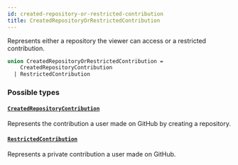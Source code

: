 ```yaml
---
id: created-repository-or-restricted-contribution
title: CreatedRepositoryOrRestrictedContribution
---
```


Represents either a repository the viewer can access or a restricted contribution.

```graphql
union CreatedRepositoryOrRestrictedContribution =
    CreatedRepositoryContribution
  | RestrictedContribution
```

### Possible types

#### [`CreatedRepositoryContribution`](/docs/api/objects/created-repository-contribution)

Represents the contribution a user made on GitHub by creating a repository.

#### [`RestrictedContribution`](/docs/api/objects/restricted-contribution)

Represents a private contribution a user made on GitHub.
